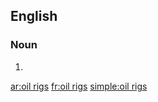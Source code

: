 ==English==

===Noun===
{{head|en}}

# {{plural of|oil rig}}

[[ar:oil rigs]]
[[fr:oil rigs]]
[[simple:oil rigs]]